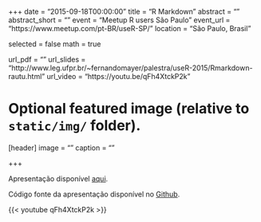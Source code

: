 +++
date = "2015-09-18T00:00:00"
title = "R Markdown"
abstract = ""
abstract_short = ""
event = "Meetup R users São Paulo"
event_url = "https://www.meetup.com/pt-BR/useR-SP/"
location = "São Paulo, Brasil"

selected = false
math = true

url_pdf = ""
url_slides = "http://www.leg.ufpr.br/~fernandomayer/palestra/useR-2015/Rmarkdown-rautu.html"
url_video = "https://youtu.be/qFh4XtckP2k"

# Optional featured image (relative to `static/img/` folder).
[header]
image = ""
caption = ""

+++

Apresentação disponível [aqui](http://www.leg.ufpr.br/~fernandomayer/palestra/useR-2015/Rmarkdown-rautu.html).

Código fonte da apresentação disponível no [Github](https://github.com/fernandomayer/Rmarkdown-rautu).

{{< youtube qFh4XtckP2k >}}
